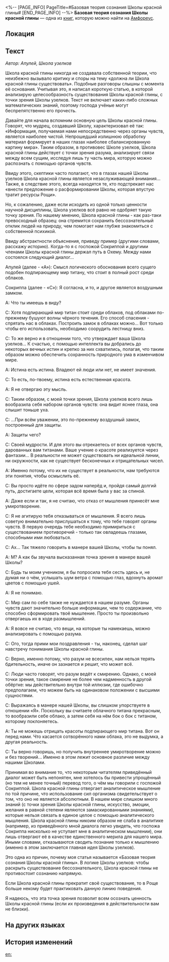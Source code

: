 <%-- [PAGE_INFO]
PageTitle=#Базовая теория сознания Школы красной глины#
[END_PAGE_INFO] --%>
{{Дополнить}}
{{Книга Инфобокс
|id           = 494
|Название     = 
|Изображение  = Предмет Базовая теория сознания Школы красной глины.png
|Мир          = Амфореус
|Томов        = 1
|Автор        = <!--нужно добавить-->
|Описание     = Сочинение мудреца Школы узелков, отстаивающего экзистенциальную значимость Школы красной глины. Серьёзный философский труд.
|Том1         = {{tx}}
|Источник1    = {{tx|Отсутствует источник}}
|Персонажи    = 
|Фракции      = 
}}
'''Базовая теория сознания Школы красной глины''' — одна из [[Книги|книг]], которую можно найти на [[Амфореус]].

==Локация==
{{Отметка карты|<!--название карты-->|<!--id отметки-->}}

==Текст==
''Автор: Апулей, Школа узелков''

Школа красной глины никогда не создавала собственной теории, что неизбежно вызывало критику и споры на тему «должна ли Школа красной глины существовать». Подобные разговоры слышны с момента её основания. Учитывая это, я написал короткую статью, в которой анализирую целесообразность существования Школы красной глины, с точки зрения Школы узелков. Текст не включает каких-либо сложных математических знаний, поэтому господа учёные могут беспрепятственно его прочесть.

Давайте для начала вспомним основную цель Школы красной глины. Говорят, что мудрец, создавший Школу, характеризовал её так: «Информация, получаемая нами непосредственно через органы чувств, является наиболее чистой. Непрошедший излишнюю обработку материал формирует в наших глазах наиболее сбалансированную картину мира». Таким образом, в противовес Школе узелков, Школа красной глины действует с точки зрения разума, анализирует связи между всем сущим, исследуя лишь ту часть мира, которую можно распознать с помощью органов чувств.

Ввиду этого, скептики часто полагают, что в глазах нашей Школы узелков Школа красной глины является незаслуживающей внимания... Также, в следствие этого, всегда находятся те, кто подстрекает нас «внести предложение о расформировании Школы, которая впустую тратит ресурсы Рощи».

Но, к сожалению, даже если исходить из одной только ценности научной дисциплины, Школа узелков всё равно не одобряет такую точку зрения. По нашему мнению, Школа красной глины - как раз-таки превосходный образец: она стремится сохранить бессознательный отклик людей на природу, чем помогает нам глубже знакомиться с собственной психикой.

Ввиду абстрактности объяснения, приведу пример (другими словами, расскажу историю). Когда-то я с госпожой Сокриппой и другими членами Школы красной глины держал путь в Охему. Между нами состоялся следующий диалог...

Апулей (далее - «А»): Смысл логического обоснования всего сущего подобен подпирающему мир титану, что стоит в полный рост среди облаков.

Сокриппа (далее - «С»): Я согласна, и то, и другое является воздушным замком.

А: Что ты имеешь в виду?

С: Хотя подпирающий мир титан стоит среди облаков, под облаками по-прежнему бушуют волны чёрного течения. Его способ спасения - спрятать нас в облаках. Построить замок в облаках можно... Вот только чтобы его использовать, необходимо соорудить лестницу вниз.

С: То же верно и в отношении того, что утверждает ваша Школа узелков... К счастью, с помощью интеллекта вы добрались до некоторых вечных истин и крепко за них схватились, полагая, что таким образом можно обеспечить сохранность природного ума в изменчивом мире.

А: Истина есть истина. Владеют ей люди или нет, не имеет значения.

С: То есть, по-твоему, истина есть естественная красота.

А: Я не отвергаю эту мысль.

С: Таким образом, с моей точки зрения, Школа узелков всего лишь вообразила себя набором органов чувств: она видит яснее глаза, она слышит тоньше уха.

С: ...При всём уважении, это по-прежнему воздушный замок, построенный для защиты.

А: Защиты чего?

С: Своей мудрости. И для этого вы отрекаетесь от всех органов чувств, дарованных вам титанами. Ваше учение о красоте реализуется через фантазии... В реальности не может существовать ни идеальной линии, ни окружности, как не существует бесконечных и отрицательных чисел.

А: Именно потому, что их не существует в реальности, нам требуются эти понятия, чтобы осмыслить её.

С: Вы просто идёте по сфере задом наперёд и, пройдя самый долгий путь, достигаете цели, которая всё время была у вас за спиной.

А: Даже если и так, я не считаю, что отказ от мышления принесёт мне умиротворение.

С: Я не агитирую тебя отказываться от мышления. Я всего лишь советую внимательно прислушаться к тому, что тебе говорят органы чувств. В первую очередь тебе необходимо примириться с существованием противоречий - только так овладеешь глазами, способными ими любоваться.

С: Ах... Так тяжело говорить в манере вашей Школы, чтобы ты понял.

А: М? А как бы звучала высказанная точка зрения в манере вашей Школы?

С: Будь ты моим учеником, я бы попросила тебя сесть здесь и, не думая ни о чём, услышать шум ветра с помощью глаз, вдохнуть аромат цветов с помощью ушей.

А: Я не понимаю.

С: Мир сам по себе также не нуждается в нашем разуме. Органы чувств дают значительно больше информации, чем то содержание, что способно сформировать твоё мышление. Просто ты произвольно отвергаешь их в ходе размышлений.

А: Я вовсе не считаю, что вещи, на которые ты намекаешь, можно анализировать с помощью разума.

С: Ого, тогда прими мои поздравления - ты, наконец, сделал шаг навстречу понимания Школы красной глины.

С: Верно, именно потому, что разум не всесилен, нам нельзя терять бдительность, иначе он зазнается и решит, что может всё.

С: Люди часто говорят, что разум ведёт к смирению. Однако, с моей точки зрения, такое смирение не более чем надменность в другой обёртке: мы действительно внутри той иллюзии, где ошибочно предполагаем, что можем быть на одинаковом положении с высшими сущностями.

С: Выражаясь в манере нашей Школы, вы слишком упорствуете в отношении «Я». Поскольку вы считаете облачного титана прекрасным, то вообразили себе облако, а затем себя на нём бок о бок с титаном, которому поклоняетесь.

А: Ты не можешь отрицать красоты подпирающего мир титана. Вот он перед нами. Что касается сотворённого нами облака, это не выдумка, а другая реальность.

С: Ты верно говоришь, но получить внутреннее умиротворение можно и без творений... Именно в этом лежит основное различие между нашими Школами.

Принимая во внимание то, что некоторым читателям приведённый диалог может быть непонятен, мне хотелось бы привести упрощённый (но тем не менее точный) перевод того, о чём мы говорили с госпожой Сокриппой. Школа красной глины отвергает аналитическое мышление по той причине, что использование сил организма свидетельствует о том, что оно не является абсолютным. В нашем мире слишком много знаний (с точки зрения Школы красной глины, искусство, эмоции, желания в равной степени являются замаскированными знаниями), которые нельзя связать в единое целое с помощью аналитического мышления. Школа красной глины никоим образом не слаба в аналитике (например, из приведённого мной диалога легко увидеть, что госпожа Сокриппа нисколько не уступает мне в аналитическом мышлении), они лишь отвергают её в качестве единственного мерила для нашего мира. Иными словами, отказываются сводить познание только к мышлению (именно в этом заключается главная идея Школы узелков).

Это одна из причин, почему моя статья называется «Базовая теория сознания Школы красной глины». В логике Школы узелков: чтобы раскрыть существование бессознательного, Школа красной глины не противостоит сознанию напрямую.

Если Школа красной глины прекратит своё существование, то в Роще больше некому будет практиковать данную линию поведения.

Я надеюсь, что эта точка зрения позволит всем осознать ценность Школы красной глины (если их произведения в действительности вам не близки).

==На других языках==
{{На других языках
|en   = Foundations of Erythrokeramism's Theory of Consciousness
|zhs  = 赤陶学派的意识论基础
|zht  = 赤陶學派的意識論基礎
|ja   = 赤陶学派の意識論基礎
|ko   = 에리트로케라모스 학파의 의식론 기초
|es   = Fundamentos de la teoría de la consciencia de la Escuela de Terracota
|fr   = Fondements de la théorie de la conscience de l'Érythrocéramisme
|ru   = Базовая теория сознания Школы красной глины
|th   = พื้นฐานทฤษฎีการรับรู้ ของสำนักภาชนะจิต
|vi   = Cơ Sở Ý Thức Luận Của Học Phái Gốm Đỏ
|de   = Die Grundlagen der Bewusstseinstheorie des Erythrokeramismus
|id   = Dasar Teori Kesadaran Sekolah Terakota
|pt   = Fundamentos da Teoria da Consciência do Eritroqueramismo
}}

==История изменений==
{{История изменений|3.5}}

[[en:]]